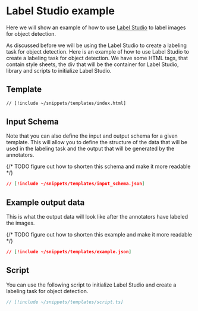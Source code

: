 # Label Studio example

Here we will show an example of how to use [Label Studio](https://labelstud.io/) to label images for object detection.

As discussed before we will be using the Label Studio to create a labeling task for object detection.
Here is an example of how to use Label Studio to create a labeling task for object detection.
We have some HTML  tags, that contain style sheets, the div that will be the container for Label Studio, library and scripts to initialize Label Studio.


## Template
```html
// [!include ~/snippets/templates/index.html]
```

## Input Schema

Note that you can also define the input and output schema for a given template.
This will allow you to define the structure of the data that will be used in the labeling task and the output that will be generated by the annotators.

{/* TODO figure out how to shorten this schema and make it more readable */}

```json
// [!include ~/snippets/templates/input_schema.json]
```
## Example output data

This is what the output data will look like after the annotators have labeled the images.

{/* TODO figure out how to shorten this example and make it more readable */}


```json
// [!include ~/snippets/templates/example.json]
```

## Script

You can use the following script to initialize Label Studio and create a labeling task for object detection.


```typescript
// [!include ~/snippets/templates/script.ts]
```

